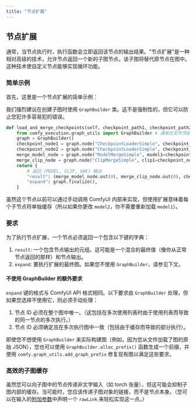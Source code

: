```yaml
---
title: "节点扩展"
---
```


## 节点扩展

通常，当节点执行时，执行函数会立即返回该节点的输出结果。"节点扩展"是一种相对高级的技术，允许节点返回一个新的子图节点，该子图将替代原节点在图中。这种技术使自定义节点能够实现循环功能。

### 简单示例

首先，这里是一个节点扩展的简单示例：

<Tip>我们强烈建议在创建子图时使用 `GraphBuilder` 类。这不是强制性的，但它可以防止您犯许多容易犯的错误。</Tip>
```python
def load_and_merge_checkpoints(self, checkpoint_path1, checkpoint_path2, ratio):
    from comfy_execution.graph_utils import GraphBuilder # 通常在文件顶部
    graph = GraphBuilder()
    checkpoint_node1 = graph.node("CheckpointLoaderSimple", checkpoint_path=checkpoint_path1)
    checkpoint_node2 = graph.node("CheckpointLoaderSimple", checkpoint_path=checkpoint_path2)
    merge_model_node = graph.node("ModelMergeSimple", model1=checkpoint_node1.out(0), model2=checkpoint_node2.out(0), ratio=ratio)
    merge_clip_node = graph.node("ClipMergeSimple", clip1=checkpoint_node1.out(1), clip2=checkpoint_node2.out(1), ratio=ratio)
    return {
        # 返回 (MODEL, CLIP, VAE) 输出
        "result": (merge_model_node.out(0), merge_clip_node.out(0), checkpoint_node1.out(2)),
        "expand": graph.finalize(),
    }
```

虽然这个节点以前可以通过手动调用 ComfyUI 内部来实现，但使用扩展意味着每个子节点将单独缓存（所以如果你更改 `model2`，你不需要重新加载 `model1`）。

### 要求

为了执行节点扩展，一个节点必须返回一个包含以下键的字典：
1. `result`: 一个包含节点输出的元组。这可能是一个混合的最终值（像你从正常节点返回的那样）和节点输出。
2. `expand`: 要执行扩展的最终图。如果您不使用 `GraphBuilder`，请参见下文。

#### 不使用 GraphBuilder 的额外要求

`expand` 键的格式与 ComfyUI API 格式相同。以下要求由 `GraphBuilder` 处理，但如果您选择不使用它，则必须手动处理：

1. 节点 ID 必须在整个图中唯一。（这包括在多次使用列表时由于使用列表而导致的同一节点的多次执行。）
2. 节点 ID 必须确定且在多次执行图中一致（包括由于缓存而导致的部分执行）。

即使您不想使用 `GraphBuilder` 来实际构建图（例如，因为您从文件加载了图的原始 JSON），您也可以使用 `GraphBuilder.alloc_prefix()` 函数生成一个前缀，并使用 `comfy.graph_utils.add_graph_prefix` 修复现有图以满足这些要求。

### 高效的子图缓存

虽然您可以向子图中的节点传递非文字输入（如 torch 张量），但这可能会抑制子图内部的缓存。当可能时，您应该传递子图对象的链接，而不是节点本身。（您可以在输入的[附加参数](./datatypes#additional-parameters)中声明一个 `rawLink` 来轻松实现这一点。）

